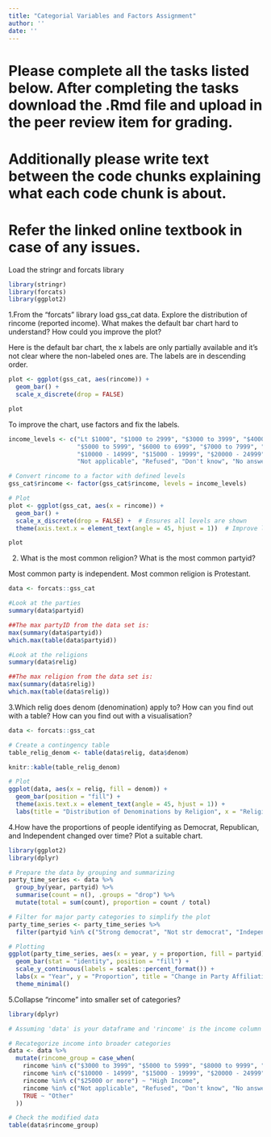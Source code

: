 ---
title: "Categorial Variables and Factors Assignment"
author: ''
date: ''
---
# Please complete all the tasks listed below. After completing the tasks download the .Rmd file and upload in the peer review item for grading.

# Additionally please write text between the code chunks explaining what each code chunk is about.

# Refer the linked online textbook in case of any issues.

Load the stringr and forcats library

```{r}

library(stringr)
library(forcats)
library(ggplot2)

```

1.From the "forcats" library load gss_cat data. Explore the distribution of rincome (reported income). What makes the default bar chart hard to understand? How could you improve the plot?

Here is the default bar chart, the x labels are only partially available and it's not clear where the non-labeled ones are. The labels are in descending order.

```{r, error=TRUE}
plot <- ggplot(gss_cat, aes(rincome)) +
  geom_bar() +
  scale_x_discrete(drop = FALSE)

plot

```

To improve the chart, use factors and fix the labels.

```{r}

income_levels <- c("Lt $1000", "$1000 to 2999", "$3000 to 3999", "$4000 to 4999", 
                   "$5000 to 5999", "$6000 to 6999", "$7000 to 7999", "$8000 to 9999", 
                   "$10000 - 14999", "$15000 - 19999", "$20000 - 24999", "$25000 or more", 
                   "Not applicable", "Refused", "Don't know", "No answer")

# Convert rincome to a factor with defined levels
gss_cat$rincome <- factor(gss_cat$rincome, levels = income_levels)

# Plot
plot <- ggplot(gss_cat, aes(x = rincome)) +
  geom_bar() +
  scale_x_discrete(drop = FALSE) +  # Ensures all levels are shown
  theme(axis.text.x = element_text(angle = 45, hjust = 1))  # Improve label readability

plot

```


2. What is the most common religion? What is the most common partyid?

Most common party is independent. Most common religion is Protestant.

```{r}
data <- forcats::gss_cat

#Look at the parties
summary(data$partyid)

##The max partyID from the data set is:
max(summary(data$partyid))
which.max(table(data$partyid))

#Look at the religions
summary(data$relig)

##The max religion from the data set is:
max(summary(data$relig))
which.max(table(data$relig))

```

3.Which relig does denom (denomination) apply to? How can you find out with a table? How can you find out with a visualisation?


```{r}

data <- forcats::gss_cat

# Create a contingency table
table_relig_denom <- table(data$relig, data$denom)

knitr::kable(table_relig_denom)

# Plot
ggplot(data, aes(x = relig, fill = denom)) +
  geom_bar(position = "fill") +
  theme(axis.text.x = element_text(angle = 45, hjust = 1)) +
  labs(title = "Distribution of Denominations by Religion", x = "Religion", y = "Proportion")

```



4.How have the proportions of people identifying as Democrat, Republican, and Independent changed over time? Plot a suitable chart.

```{r}
library(ggplot2)
library(dplyr)

# Prepare the data by grouping and summarizing
party_time_series <- data %>%
  group_by(year, partyid) %>%
  summarise(count = n(), .groups = "drop") %>%
  mutate(total = sum(count), proportion = count / total)

# Filter for major party categories to simplify the plot
party_time_series <- party_time_series %>%
  filter(partyid %in% c("Strong democrat", "Not str democrat", "Independent", "Strong republican", "Not str republican", "Ind,near dem", "Ind,near rep"))

# Plotting
ggplot(party_time_series, aes(x = year, y = proportion, fill = partyid)) +
  geom_bar(stat = "identity", position = "fill") +
  scale_y_continuous(labels = scales::percent_format()) +
  labs(x = "Year", y = "Proportion", title = "Change in Party Affiliation Over Time", fill = "Party") +
  theme_minimal()

```




5.Collapse "rincome" into smaller set of categories?

```{r}
library(dplyr)

# Assuming 'data' is your dataframe and 'rincome' is the income column

# Recategorize income into broader categories
data <- data %>%
  mutate(rincome_group = case_when(
    rincome %in% c("$3000 to 3999", "$5000 to 5999", "$8000 to 9999", "$7000 to 7999", "$1000 to 2999", "Lt $1000") ~ "Low Income",
    rincome %in% c("$10000 - 14999", "$15000 - 19999", "$20000 - 24999") ~ "Middle Income",
    rincome %in% c("$25000 or more") ~ "High Income",
    rincome %in% c("Not applicable", "Refused", "Don't know", "No answer") ~ "Unknown",
    TRUE ~ "Other"
  ))

# Check the modified data
table(data$rincome_group)



```



